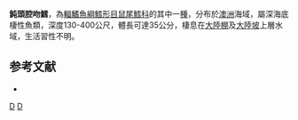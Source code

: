 {{Speciesbox
| taxon = Coelorinchus mirus
| image = Caelorinchus mirus.jpg
| status = NE
| status_system = iucn3.1
| trend = unknow
| binomial_authority = [[McCulloch|McCulloch]], 1926
| synonyms = *''Caelorinchus mirus'', McCulloch, 1926
}}
'''鈍頭腔吻鱈'''，為[[輻鰭魚綱|輻鰭魚綱]][[鱈形目|鱈形目]][[鼠尾鱈科|鼠尾鱈科]]的其中一[[種|種]]，分布於[[澳洲|澳洲]]海域，屬深海底棲性魚類，深度130-400公尺，體長可達35公分，棲息在[[大陸棚|大陸棚]]及[[大陸坡|大陸坡]]上層水域，生活習性不明。

== 参考文献 ==
*{{FishBase_species|genus=Coelorinchus|species=mirus|year=2015|month=11}}

{{taxonbar}}
[[Category:腔吻鱈屬|D]]
[[Category:1926年描述的魚類|D]]